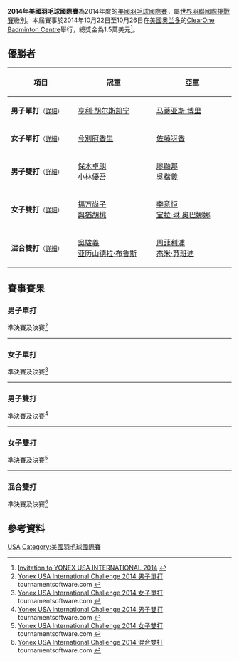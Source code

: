 {{noteTA|G1=Badminton}}
{{infobox badminton event
|name           = 2014年美國羽毛球國際賽
|image          = 
|size           = 
|caption        =
|dates          = 2014年10月22日－10月26日
|number_edition =
|level          = 4A
|prize_money    = 1.5萬美元
|location       = {{USA}}[[奥兰多_(佛罗里达州)|奥兰多]]
|venue          = ClearOne Badminton Centre
|previous       = 2013年美國羽毛球國際賽 
|next           = 2015年美國羽毛球國際賽
}}
'''2014年美國羽毛球國際賽'''為2014年度的[[美國羽毛球國際賽|美國羽毛球國際賽]]，屬[[世界羽聯國際挑戰賽|世界羽聯國際挑戰賽]]級別。本屆賽事於2014年10月22日至10月26日在[[美國|美國]][[奥兰多_(佛罗里达州)|奥兰多]]的[[ClearOne_Badminton_Centre|ClearOne Badminton Centre]]舉行，總獎金為1.5萬美元<ref>[http://www.bwfbadminton.org/file.aspx?id=584234&dl=1 Invitation to YONEX USA INTERNATIONAL 2014] {{Wayback|url=http://www.bwfbadminton.org/file.aspx?id=584234&dl=1 |date=20141026065833 }}{{en}}</ref>。

== 優勝者 ==
{| class=wikitable style="font-size:small"
!width="200"|項目
!width="250"|冠軍
!width="250"|亞軍
|-
|'''男子單打'''<small>（[[#男子單打|詳細]]）</small>
|{{flagicon|SWE}} [[亨利·胡尔斯凯宁|亨利·胡尔斯凯宁]]
|{{flagicon|SWE}} [[马蒂亚斯·博里|马蒂亚斯·博里]]
|-
|'''女子單打'''<small>（[[#女子單打|詳細]]）</small>
|{{flagicon|JPN}} [[今別府香里|今別府香里]]
|{{flagicon|JPN}} [[佐藤冴香|佐藤冴香]]
|-
|'''男子雙打'''<small>（[[#男子雙打|詳細]]）</small>
|{{flagicon|JPN}} [[保木卓朗|保木卓朗]]<br/>{{flagicon|JPN}} [[小林優吾|小林優吾]]
|{{flagicon|CAN}} [[廖顯邦|廖顯邦]]<br/>{{flagicon|CAN}} [[吳楷義|吳楷義]]
|-
|'''女子雙打'''<small>（[[#女子雙打|詳細]]）</small>
|{{flagicon|JPN}} [[福万尚子|福万尚子]]<br/>{{flagicon|JPN}} [[與猶胡桃|與猶胡桃]]
|{{flagicon|USA}} [[李意恒|李意恒]]<br/>{{flagicon|USA}} [[宝拉·琳·奥巴娜娜|宝拉·琳·奥巴娜娜]]
|-
|'''混合雙打'''<small>（[[#混合雙打|詳細]]）</small>
|{{flagicon|CAN}} [[吳駿義|吳駿義]]<br/>{{flagicon|CAN}} [[亚历山德拉·布鲁斯|亚历山德拉·布鲁斯]]
|{{flagicon|USA}} [[周菲利浦|周菲利浦]]<br/>{{flagicon|USA}} [[杰米·苏班迪|杰米·苏班迪]]
|}

== 賽事賽果 ==
=== 男子單打 ===
;準決賽及決賽<ref name="MS">[http://bwf.tournamentsoftware.com/sport/draw.aspx?id=8A967C25-1CFF-4C61-81CA-795F951B72BF&draw=2 Yonex USA International Challenge 2014 男子單打] tournamentsoftware.com {{en}}</ref>
{{4TeamBracket-Tennis3-v2
| team-width=200
| RD1-seed1=1
| RD1-team1='''{{flagicon|SWE}} [[亨利·胡尔斯凯宁|亨利·胡尔斯凯宁]]
| RD1-score1-1='''21
| RD1-score1-2='''21
| RD1-score1-3=
| RD1-seed2=4
| RD1-team2={{flagicon|ISR}} [[米沙·西尔伯曼|米沙·西尔伯曼]]
| RD1-score2-1=18
| RD1-score2-2=16
| RD1-score2-3=

| RD1-seed3=
| RD1-team3='''{{flagicon|SWE}} [[马蒂亚斯·博里|马蒂亚斯·博里]]
| RD1-score3-1='''21
| RD1-score3-2='''21
| RD1-score3-3=
| RD1-seed4=2
| RD1-team4={{flagicon|JPN}} [[武下利一|武下利一]]
| RD1-score4-1=12
| RD1-score4-2=16
| RD1-score4-3=

| RD2-seed1=1
| RD2-team1='''{{flagicon|SWE}} [[亨利·胡尔斯凯宁|亨利·胡尔斯凯宁]]
| RD2-score1-1='''21
| RD2-score1-2='''21
| RD2-score1-3=
| RD2-seed2=
| RD2-team2={{flagicon|SWE}} [[马蒂亚斯·博里|马蒂亚斯·博里]]
| RD2-score2-1=16
| RD2-score2-2=11
| RD2-score2-3=
}}
----

=== 女子單打 ===
;準決賽及決賽<ref name="WS">[http://bwf.tournamentsoftware.com/sport/draw.aspx?id=8A967C25-1CFF-4C61-81CA-795F951B72BF&draw=3 Yonex USA International Challenge 2014 女子單打] tournamentsoftware.com {{en}}</ref>
{{4TeamBracket-Tennis3-v2
| team-width=200
| RD1-seed1=1
| RD1-team1='''{{flagicon|JPN}} [[今別府香里|今別府香里]]
| RD1-score1-1='''21
| RD1-score1-2='''21
| RD1-score1-3=
| RD1-seed2=
| RD1-team2={{flagicon|AUT}} [[伊丽莎白·巴利杜芙|伊丽莎白·巴利杜芙]]
| RD1-score2-1=7
| RD1-score2-2=9
| RD1-score2-3=

| RD1-seed3=3
| RD1-team3={{flagicon|USA}} [[杰米·苏班迪|杰米·苏班迪]]
| RD1-score3-1=14
| RD1-score3-2=24
| RD1-score3-3=
| RD1-seed4=2
| RD1-team4='''{{flagicon|JPN}} [[佐藤冴香|佐藤冴香]]
| RD1-score4-1='''21
| RD1-score4-2='''26
| RD1-score4-3=

| RD2-seed1=1
| RD2-team1='''{{flagicon|JPN}} [[今別府香里|今別府香里]]
| RD2-score1-1='''21
| RD2-score1-2='''22
| RD2-score1-3=
| RD2-seed2=2
| RD2-team2={{flagicon|JPN}} [[佐藤冴香|佐藤冴香]]
| RD2-score2-1=19
| RD2-score2-2=20
| RD2-score2-3=
}}
----

=== 男子雙打 ===
;準決賽及決賽<ref name="MD">[http://bwf.tournamentsoftware.com/sport/draw.aspx?id=8A967C25-1CFF-4C61-81CA-795F951B72BF&draw=4 Yonex USA International Challenge 2014 男子雙打] tournamentsoftware.com {{en}}</ref>
{{4TeamBracket-Tennis3-v2
| team-width=200
| RD1-seed1=
| RD1-team1={{flagicon|MEX}} [[约布·卡斯蒂略|约布·卡斯蒂略]]<br/> {{flagicon|MEX}} [[Antonio_Ocegueda|Antonio Ocegueda]]
| RD1-score1-1=11
| RD1-score1-2=10
| RD1-score1-3=
| RD1-seed2=4
| RD1-team2='''{{flagicon|CAN}} [[廖顯邦|廖顯邦]]<br/> {{flagicon|CAN}} [[吳楷義|吳楷義]]
| RD1-score2-1='''21
| RD1-score2-2='''21
| RD1-score2-3=

| RD1-seed3=
| RD1-team3={{flagicon|CAN}} [[安德鲁·狄索萨|安德鲁·狄索萨]]<br/> {{flagicon|CAN}} [[Sergiy_Shatenko|Sergiy Shatenko]]
| RD1-score3-1=10
| RD1-score3-2=5
| RD1-score3-3=
| RD1-seed4=
| RD1-team4='''{{flagicon|JPN}} [[保木卓朗|保木卓朗]]<br/> {{flagicon|JPN}} [[小林優吾|小林優吾]]
| RD1-score4-1='''21
| RD1-score4-2='''21
| RD1-score4-3=

| RD2-seed1=4
| RD2-team1={{flagicon|CAN}} [[廖顯邦|廖顯邦]]<br/> {{flagicon|CAN}} [[吳楷義|吳楷義]]
| RD2-score1-1=17
| RD2-score1-2=19
| RD2-score1-3=
| RD2-seed2=
| RD2-team2='''{{flagicon|JPN}} [[保木卓朗|保木卓朗]]<br/> {{flagicon|JPN}} [[小林優吾|小林優吾]]
| RD2-score2-1='''21
| RD2-score2-2='''21
| RD2-score2-3=
}}
----

=== 女子雙打 ===
;準決賽及決賽<ref name="WD">[http://bwf.tournamentsoftware.com/sport/draw.aspx?id=8A967C25-1CFF-4C61-81CA-795F951B72BF&draw=5 Yonex USA International Challenge 2014 女子雙打] tournamentsoftware.com {{en}}</ref>
{{4TeamBracket-Tennis3-v2
| team-width=200
| RD1-seed1=1
| RD1-team1='''{{flagicon|USA}} [[李意恒|李意恒]]<br/> {{flagicon|USA}} [[宝拉·琳·奥巴娜娜|宝拉·琳·奥巴娜娜]]
| RD1-score1-1='''21
| RD1-score1-2='''21
| RD1-score1-3=
| RD1-seed2=
| RD1-team2={{flagicon|CAN}} [[亚历山德拉·布鲁斯|亚历山德拉·布鲁斯]]<br/> {{flagicon|CAN}} [[陳繼怡|陳繼怡]]
| RD1-score2-1=9
| RD1-score2-2=11
| RD1-score2-3=

| RD1-seed3=
| RD1-team3='''{{flagicon|JPN}} [[福万尚子|福万尚子]]<br/> {{flagicon|JPN}} [[與猶胡桃|與猶胡桃]]
| RD1-score3-1='''21
| RD1-score3-2='''21
| RD1-score3-3=
| RD1-seed4=
| RD1-team4={{flagicon|BRA}} [[洛海尼·维森特|洛海尼·维森特]]<br/> {{flagicon|BRA}} [[卢瓦娜·维森特|卢瓦娜·维森特]]
| RD1-score4-1=7
| RD1-score4-2=17
| RD1-score4-3=

| RD2-seed1=1
| RD2-team1={{flagicon|USA}} [[李意恒|李意恒]]<br/> {{flagicon|USA}} [[宝拉·琳·奥巴娜娜|宝拉·琳·奥巴娜娜]]
| RD2-score1-1=10
| RD2-score1-2=23
| RD2-score1-3=
| RD2-seed2=
| RD2-team2='''{{flagicon|JPN}} [[福万尚子|福万尚子]]<br/> {{flagicon|JPN}} [[與猶胡桃|與猶胡桃]]
| RD2-score2-1='''21
| RD2-score2-2='''25
| RD2-score2-3=
}}
----

=== 混合雙打 ===
;準決賽及決賽<ref name="XD">[http://bwf.tournamentsoftware.com/sport/draw.aspx?id=8A967C25-1CFF-4C61-81CA-795F951B72BF&draw=6 Yonex USA International Challenge 2014 混合雙打] tournamentsoftware.com {{en}}</ref>
{{4TeamBracket-Tennis3-v2
| team-width=200
| RD1-seed1=1
| RD1-team1='''{{flagicon|USA}} [[周菲利浦|周菲利浦]]<br/> {{flagicon|USA}} [[杰米·苏班迪|杰米·苏班迪]]
| RD1-score1-1='''21
| RD1-score1-2=''9
| RD1-score1-3=
| RD1-seed2=
| RD1-team2={{flagicon|CAN}} [[尼尔·亚库那|尼尔·亚库那]] (中途退出)<br/> {{flagicon|CAN}} [[譚碧賢|譚碧賢]]
| RD1-score2-1='''23
| RD1-score2-2=''2
| RD1-score2-3=

| RD1-seed3=
| RD1-team3='''{{flagicon|CAN}} [[吳駿義|吳駿義]]<br/> {{flagicon|CAN}} [[亚历山德拉·布鲁斯|亚历山德拉·布鲁斯]]
| RD1-score3-1='''26
| RD1-score3-2=20
| RD1-score3-3='''21
| RD1-seed4=
| RD1-team4={{flagicon|JPN}} [[權藤公平|權藤公平]]<br/> {{flagicon|JPN}} [[福万尚子|福万尚子]]
| RD1-score4-1=24
| RD1-score4-2='''22
| RD1-score4-3=18

| RD2-seed1=1
| RD2-team1={{flagicon|USA}} [[周菲利浦|周菲利浦]]<br/> {{flagicon|USA}} [[杰米·苏班迪|杰米·苏班迪]]
| RD2-score1-1='''21
| RD2-score1-2=23
| RD2-score1-3=9
| RD2-seed2=
| RD2-team2='''{{flagicon|CAN}} [[吳駿義|吳駿義]]<br/> {{flagicon|CAN}} [[亚历山德拉·布鲁斯|亚历山德拉·布鲁斯]]
| RD2-score2-1=18
| RD2-score2-2='''25
| RD2-score2-3='''21
}}

== 參考資料 ==
{{Reflist}}

[[Category:2014年世界羽聯國際挑戰賽|USA]]
[[Category:美國羽毛球國際賽|Category:美國羽毛球國際賽]]